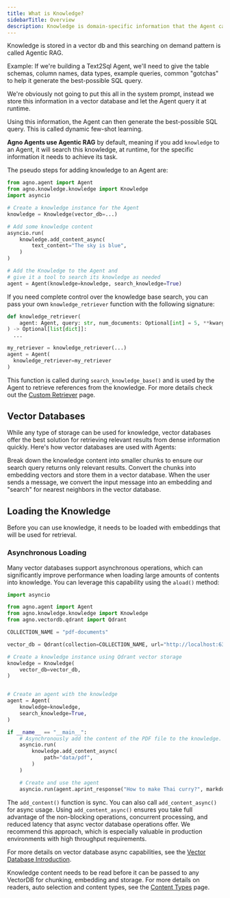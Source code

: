 ```yaml
---
title: What is Knowledge?
sidebarTitle: Overview
description: Knowledge is domain-specific information that the Agent can search at runtime to make better decisions (dynamic few-shot learning) and provide accurate responses (agentic RAG).
---
```

Knowledge is stored in a vector db and this searching on demand pattern is called Agentic RAG.

<Accordion title="Dynamic Few-Shot Learning: Text2Sql Agent" icon="database">
Example: If we're building a Text2Sql Agent, we'll need to give the table schemas, column names, data types, example queries, common "gotchas" to help it generate the best-possible SQL query.

We're obviously not going to put this all in the system prompt, instead we store this information in a vector database and let the Agent query it at runtime.

Using this information, the Agent can then generate the best-possible SQL query. This is called dynamic few-shot learning.
</Accordion>

**Agno Agents use Agentic RAG** by default, meaning if you add `knowledge` to an Agent, it will search this knowledge, at runtime, for the specific information it needs to achieve its task.

The pseudo steps for adding knowledge to an Agent are:

```python
from agno.agent import Agent
from agno.knowledge.knowledge import Knowledge
import asyncio

# Create a knowledge instance for the Agent
knowledge = Knowledge(vector_db=...)

# Add some knowledge content
asyncio.run(
    knowledge.add_content_async(
        text_content="The sky is blue",
    )
)

# Add the Knowledge to the Agent and
# give it a tool to search its knowledge as needed
agent = Agent(knowledge=knowledge, search_knowledge=True)
```

<Tip>

If you need complete control over the knowledge base search, you can pass your own `knowledge_retriever` function with the following signature:

```python
def knowledge_retriever(
    agent: Agent, query: str, num_documents: Optional[int] = 5, **kwargs
) -> Optional[list[dict]]:
  ...

my_retriever = knowledge_retriever(...)
agent = Agent(
  knowledge_retriever=my_retriever
)
```

This function is called during `search_knowledge_base()` and is used by the Agent to retrieve references from the knowledge.
For more details check out the [Custom Retriever](../knowledge/custom_retriever) page.

</Tip>

## Vector Databases

While any type of storage can be used for knowledge, vector databases offer the best solution for retrieving relevant results from dense information quickly. Here's how vector databases are used with Agents:

<Steps>
  <Step title="Chunk the information">
    Break down the knowledge content into smaller chunks to ensure our search query
    returns only relevant results.
  </Step>
  <Step title="Load the knowledge">
    Convert the chunks into embedding vectors and store them in a vector
    database.
  </Step>
  <Step title="Search the knowledge">
    When the user sends a message, we convert the input message into an
    embedding and "search" for nearest neighbors in the vector database.
  </Step>
</Steps>

## Loading the Knowledge

Before you can use knowledge, it needs to be loaded with embeddings that will be used for retrieval. 

### Asynchronous Loading

Many vector databases support asynchronous operations, which can significantly improve performance when loading large amounts of contents into knowledge. You can leverage this capability using the `aload()` method:

```python
import asyncio

from agno.agent import Agent
from agno.knowledge.knowledge import Knowledge
from agno.vectordb.qdrant import Qdrant

COLLECTION_NAME = "pdf-documents"

vector_db = Qdrant(collection=COLLECTION_NAME, url="http://localhost:6333")

# Create a knowledge instance using Qdrant vector storage
knowledge = Knowledge(
    vector_db=vector_db,
)


# Create an agent with the knowledge
agent = Agent(
    knowledge=knowledge,
    search_knowledge=True,
)

if __name__ == "__main__":
    # Asynchronously add the content of the PDF file to the knowledge.
    asyncio.run(
        knowledge.add_content_async(
            path="data/pdf",
        )
    )

    # Create and use the agent
    asyncio.run(agent.aprint_response("How to make Thai curry?", markdown=True))
```

The `add_content()` function is sync. You can also call `add_content_async()` for async usage.
Using `add_content_async()` ensures you take full advantage of the non-blocking operations, concurrent processing, and reduced latency that async vector database operations offer. We recommend this approach, which is especially valuable in production environments with high throughput requirements.

For more details on vector database async capabilities, see the [Vector Database Introduction](../knowledge/vectordb/introduction).


Knowledge content needs to be read before it can be passed to any VectorDB for chunking, embedding and storage.
For more details on readers, auto selection and content types, see the [Content Types](../knowledge/content_types) page.
